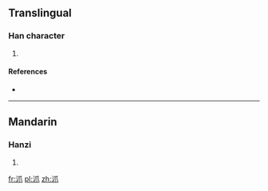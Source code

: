 ==Translingual==

===Han character===
{{Han char|rn=85|rad=水|as=04|sn=7|four=|canj=水竹中人 (EHLO)}}

# {{defn|Han|sort=水04}}

====References====
* {{Han ref|kx=0612.121|dkj=17225|hdz=31567.051|uh=6CA0|ud=27808}}

----

==Mandarin==

===Hanzi===
{{cmn-hanzi|pin=[[liú]] ([[liu2]])|wg=liu<sup>2</sup>}}

# {{defn|lang=cmn|sort=水04}}

[[fr:沠]]
[[pl:沠]]
[[zh:沠]]